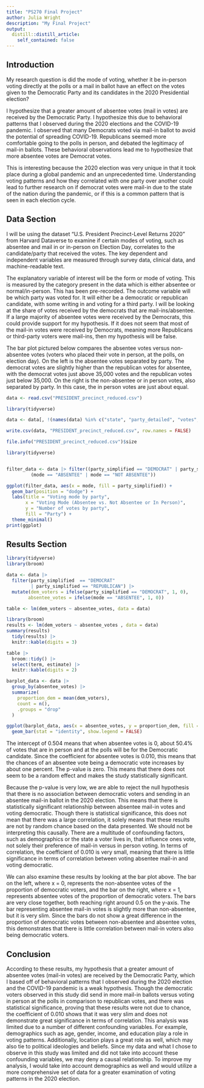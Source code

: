```yaml
---
title: "PS270 Final Project"
author: Julia Wright
description: "My Final Project"
output:
  distill::distill_article:
    self_contained: false
---
```


## Introduction

My research question is did the mode of voting, whether it be in-person voting directly at the polls or a mail in ballot have an effect on the votes given to the Democratic Party and its candidates in the 2020 Presidential election? 

I hypothesize that a greater amount of absentee votes (mail in votes) are received by the Democratic Party. I hypothesize this due to behavioral patterns that I observed during the 2020 elections and the COVID-19 pandemic. I observed that many Democrats voted via mail-in ballot to avoid the potential of spreading COVID-19. Republicans seemed more comfortable going to the polls in person, and debated the legitimacy of mail-in ballots. These behavioral observations lead me to hypothesize that more absentee votes are Democrat votes. 

This is interesting because the 2020 election was very unique in that it took place during a global pandemic and an unprecedented time. Understanding voting patterns and how they correlated with one party over another could lead to further research on if democrat votes were mail-in due to the state of the nation during the pandemic, or if this is a common pattern that is seen in each election cycle. 

## Data Section

I will be using the dataset “U.S. President Precinct-Level Returns 2020” from Harvard Dataverse to examine if certain modes of voting, such as absentee and mail in or in-person on Election Day, correlates to the candidate/party that received the votes. The key dependent and independent variables are measured through survey data, clinical data, and machine-readable text. 

The explanatory variable of interest will be the form or mode of voting. This is measured by the category present in the data which is either absentee or normal/in-person. This has been pre-recorded. The outcome variable will be which party was voted for. It will either be a democratic or republican candidate, with some writing in and voting for a third party. I will be looking at the share of votes received by the democrats that are mail-ins/absentee. If a large majority of absentee votes were received by the Democrats, this could provide support for my hypothesis. If it does not seem that most of the mail-in votes were received by Democrats, meaning more Republicans or third-party voters were mail-ins, then my hypothesis will be false. 

The bar plot pictured below compares the absentee votes versus non-absentee votes (voters who placed their vote in person, at the polls, on election day). On the left is the absentee votes separated by party. The democrat votes are slightly higher than the republican votes for absentee, with the democrat votes just above 35,000 votes and the republican votes just below 35,000. On the right is the non-absentee or in person votes, also separated by party. In this case, the in person votes are just about equal.

```r
data <- read.csv("PRESIDENT_precinct_reduced.csv")

library(tidyverse)

data <- data[, !(names(data) %in% c("state", "party_detailed", "votes", "year", "precinct", "office", "county_name", "county_fips", "jurisdiction_name", "jurisdiction_fips", "candidate", "district", "dataverse", "stage", "special", "writein", "state_po", "state_fips", "state_cen", "state_ic", "date", "readme_check", "magnitude"))]

write.csv(data, "PRESIDENT_precinct_reduced.csv", row.names = FALSE)

file.info("PRESIDENT_precinct_reduced.csv")$size 

```

```r
library(tidyverse)


filter_data <- data |> filter((party_simplified == "DEMOCRAT" | party_simplified == "REPUBLICAN") &
         (mode == "ABSENTEE" | mode == "NOT ABSENTEE"))

ggplot(filter_data, aes(x = mode, fill = party_simplified)) +
  geom_bar(position = "dodge") +
  labs(title = "Voting mode by party",
       x = "Voting Mode (Absentee vs. Not Absentee or In Person)",
       y = "Number of votes by party",
       fill = "Party") +
  theme_minimal()
print(ggplot)
```

## Results Section

```r
library(tidyverse)
library(broom)

data <- data |>
  filter(party_simplified  == "DEMOCRAT"
         | party_simplified == "REPUBLICAN") |>
  mutate(dem_voters = ifelse(party_simplified == "DEMOCRAT", 1, 0),
        absentee_votes = ifelse(mode == "ABSENTEE", 1, 0))

table <- lm(dem_voters ~ absentee_votes, data = data)

library(broom)
results <- lm(dem_voters ~ absentee_votes , data = data) 
summary(results)
  tidy(results) |>
  knitr::kable(digits = 3)

table |>
  broom::tidy() |>
  select(term, estimate) |>  
  knitr::kable(digits = 2)
```
```r
barplot_data <- data |>
  group_by(absentee_votes) |>
  summarize(
    proportion_dem = mean(dem_voters),
    count = n(),
    .groups = "drop"
  )

ggplot(barplot_data, aes(x = absentee_votes, y = proportion_dem, fill = absentee_votes)) +
  geom_bar(stat = "identity", show.legend = FALSE)
```

The intercept of 0.504 means that when absentee votes is 0, about 50.4% of votes that are in person and at the polls will be for the Democratic candidate. Since the coefficient for absentee votes is 0.010, this means that the chances of an absentee vote being a democratic vote increases by about one percent. The p-value is zero. This means that there does not seem to be a random effect and makes the study statistically significant. 

Because the p-value is very low, we are able to reject the null hypothesis that there is no association between democratic voters and sending in an absentee mail-in ballot in the 2020 election. This means that there is statistically significant relationship between absentee mail-in votes and voting democratic. Though there is statistical significance, this does not mean that there was a large correlation, it solely means that these results are not by random chance based on the data presented. We should not be interpreting this causally. There are a multitude of confounding factors, such as demographics or the state a voter lives in, that influence ones vote, not solely their preference of mail-in versus in person voting. In terms of correlation, the coefficient of 0.010 is very small, meaning that there is little significance in terms of correlation between voting absentee mail-in and voting democratic. 

We can also examine these results by looking at the bar plot above. The bar on the left, where x = 0, represents the non-absentee votes of the proportion of democratic voters, and the bar on the right, where x = 1, represents absentee votes of the proportion of democratic voters. The bars are very close together, both reaching right around 0.5 on the y-axis. The bar representing absentee mail-in votes is slightly more than non-absentee, but it is very slim. Since the bars do not show a great difference in the proportion of democratic votes between non-absentee and absentee votes, this demonstrates that there is little correlation between mail-in voters also being democratic voters.

## Conclusion

According to these results, my hypothesis that a greater amount of absentee votes (mail-in votes) are received by the Democratic Party, which I based off of behavioral patterns that I observed during the 2020 election and the COVID-19 pandemic is a weak hypothesis. Though the democratic voters observed in this study did send in more mail-in ballots versus voting in person at the polls in comparison to republican votes, and there was statistical significance, proving that these results were not due to chance, the coefficient of 0.010 shows that it was very slim and does not demonstrate great significance in terms of correlation. This analysis was limited due to a number of different confounding variables. For example, demographics such as age, gender, income, and education play a role in voting patterns. Additionally, location plays a great role as well, which may also tie to political ideologies and beliefs. Since my data and what I chose to observe in this study was limited and did not take into account these confounding variables, we may deny a causal relationship. To improve my analysis, I would take into account demographics as well and would utilize a more comprehensive set of data for a greater examination of voting patterns in the 2020 election. 

